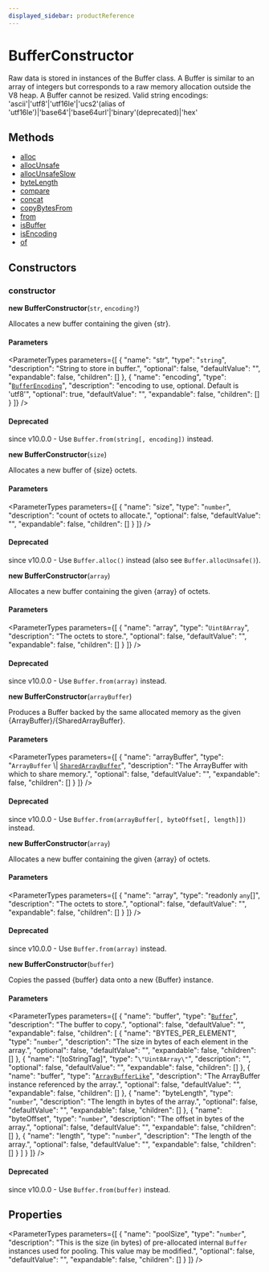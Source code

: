 ```yaml
---
displayed_sidebar: productReference
---
```



# BufferConstructor

Raw data is stored in instances of the Buffer class.
A Buffer is similar to an array of integers but corresponds to a raw memory allocation outside the V8 heap.  A Buffer cannot be resized.
Valid string encodings: 'ascii'|'utf8'|'utf16le'|'ucs2'(alias of 'utf16le')|'base64'|'base64url'|'binary'(deprecated)|'hex'

## Methods

- [alloc](../BufferConstructor/methods/BufferConstructor.alloc.mdx)
- [allocUnsafe](../BufferConstructor/methods/BufferConstructor.allocUnsafe.mdx)
- [allocUnsafeSlow](../BufferConstructor/methods/BufferConstructor.allocUnsafeSlow.mdx)
- [byteLength](../BufferConstructor/methods/BufferConstructor.byteLength.mdx)
- [compare](../BufferConstructor/methods/BufferConstructor.compare.mdx)
- [concat](../BufferConstructor/methods/BufferConstructor.concat.mdx)
- [copyBytesFrom](../BufferConstructor/methods/BufferConstructor.copyBytesFrom.mdx)
- [from](../BufferConstructor/methods/BufferConstructor.from.mdx)
- [isBuffer](../BufferConstructor/methods/BufferConstructor.isBuffer.mdx)
- [isEncoding](../BufferConstructor/methods/BufferConstructor.isEncoding.mdx)
- [of](../BufferConstructor/methods/BufferConstructor.of.mdx)

## Constructors

### constructor

**new BufferConstructor**(`str`, `encoding?`)

Allocates a new buffer containing the given {str}.

#### Parameters

<ParameterTypes parameters={[
  {
    "name": "str",
    "type": "`string`",
    "description": "String to store in buffer.",
    "optional": false,
    "defaultValue": "",
    "expandable": false,
    "children": []
  },
  {
    "name": "encoding",
    "type": "[`BufferEncoding`](../types/BufferEncoding.mdx)",
    "description": "encoding to use, optional. Default is 'utf8'",
    "optional": true,
    "defaultValue": "",
    "expandable": false,
    "children": []
  }
]} />

#### Deprecated

since v10.0.0 - Use `Buffer.from(string[, encoding])` instead.

**new BufferConstructor**(`size`)

Allocates a new buffer of {size} octets.

#### Parameters

<ParameterTypes parameters={[
  {
    "name": "size",
    "type": "`number`",
    "description": "count of octets to allocate.",
    "optional": false,
    "defaultValue": "",
    "expandable": false,
    "children": []
  }
]} />

#### Deprecated

since v10.0.0 - Use `Buffer.alloc()` instead (also see `Buffer.allocUnsafe()`).

**new BufferConstructor**(`array`)

Allocates a new buffer containing the given {array} of octets.

#### Parameters

<ParameterTypes parameters={[
  {
    "name": "array",
    "type": "`Uint8Array`",
    "description": "The octets to store.",
    "optional": false,
    "defaultValue": "",
    "expandable": false,
    "children": []
  }
]} />

#### Deprecated

since v10.0.0 - Use `Buffer.from(array)` instead.

**new BufferConstructor**(`arrayBuffer`)

Produces a Buffer backed by the same allocated memory as
the given {ArrayBuffer}/{SharedArrayBuffer}.

#### Parameters

<ParameterTypes parameters={[
  {
    "name": "arrayBuffer",
    "type": "`ArrayBuffer` \\| [`SharedArrayBuffer`](../variables/SharedArrayBuffer-1.mdx)",
    "description": "The ArrayBuffer with which to share memory.",
    "optional": false,
    "defaultValue": "",
    "expandable": false,
    "children": []
  }
]} />

#### Deprecated

since v10.0.0 - Use `Buffer.from(arrayBuffer[, byteOffset[, length]])` instead.

**new BufferConstructor**(`array`)

Allocates a new buffer containing the given {array} of octets.

#### Parameters

<ParameterTypes parameters={[
  {
    "name": "array",
    "type": "readonly `any`[]",
    "description": "The octets to store.",
    "optional": false,
    "defaultValue": "",
    "expandable": false,
    "children": []
  }
]} />

#### Deprecated

since v10.0.0 - Use `Buffer.from(array)` instead.

**new BufferConstructor**(`buffer`)

Copies the passed {buffer} data onto a new {Buffer} instance.

#### Parameters

<ParameterTypes parameters={[
  {
    "name": "buffer",
    "type": "[`Buffer`](../variables/Buffer-1.mdx)",
    "description": "The buffer to copy.",
    "optional": false,
    "defaultValue": "",
    "expandable": false,
    "children": [
      {
        "name": "BYTES_PER_ELEMENT",
        "type": "`number`",
        "description": "The size in bytes of each element in the array.",
        "optional": false,
        "defaultValue": "",
        "expandable": false,
        "children": []
      },
      {
        "name": "[toStringTag]",
        "type": "``\"Uint8Array\"``",
        "description": "",
        "optional": false,
        "defaultValue": "",
        "expandable": false,
        "children": []
      },
      {
        "name": "buffer",
        "type": "[`ArrayBufferLike`](../types/ArrayBufferLike.mdx)",
        "description": "The ArrayBuffer instance referenced by the array.",
        "optional": false,
        "defaultValue": "",
        "expandable": false,
        "children": []
      },
      {
        "name": "byteLength",
        "type": "`number`",
        "description": "The length in bytes of the array.",
        "optional": false,
        "defaultValue": "",
        "expandable": false,
        "children": []
      },
      {
        "name": "byteOffset",
        "type": "`number`",
        "description": "The offset in bytes of the array.",
        "optional": false,
        "defaultValue": "",
        "expandable": false,
        "children": []
      },
      {
        "name": "length",
        "type": "`number`",
        "description": "The length of the array.",
        "optional": false,
        "defaultValue": "",
        "expandable": false,
        "children": []
      }
    ]
  }
]} />

#### Deprecated

since v10.0.0 - Use `Buffer.from(buffer)` instead.

## Properties

<ParameterTypes parameters={[
  {
    "name": "poolSize",
    "type": "`number`",
    "description": "This is the size (in bytes) of pre-allocated internal `Buffer` instances used for pooling. This value may be modified.",
    "optional": false,
    "defaultValue": "",
    "expandable": false,
    "children": []
  }
]} />

